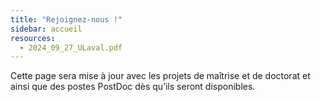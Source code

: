 ```yaml
---
title: "Rejoignez-nous !"
sidebar: accueil
resources: 
  - 2024_09_27_ULaval.pdf
---
```


Cette page sera mise à jour avec les projets de maîtrise et de doctorat et ainsi que des postes PostDoc dès qu'ils seront disponibles.

<!-- ## Projets de doctorat/maîtrise à l'Université Laval -->
<!-- **Date limite : 30 octobre 2024** -->
<!-- ![](pdf/2024_09_27_ULaval.pdf){width=100% height=800px} -->